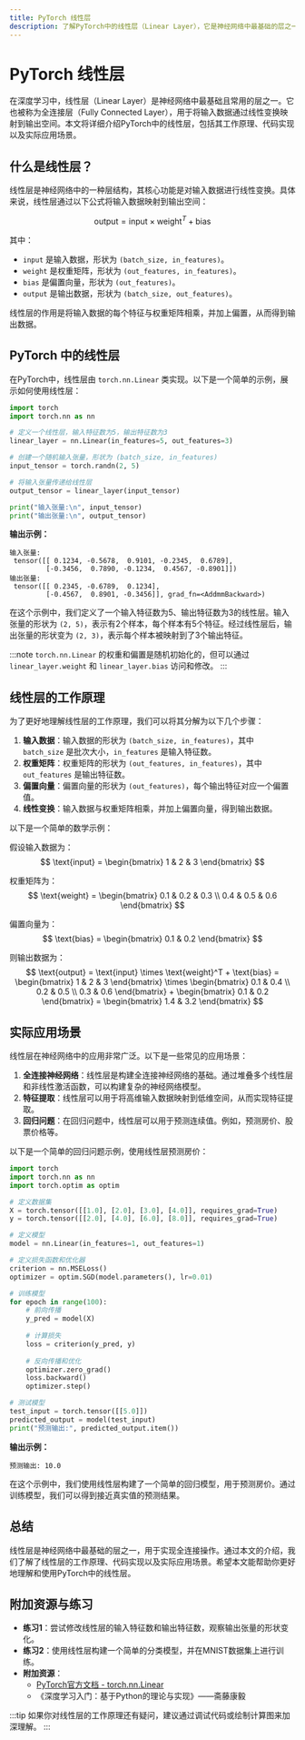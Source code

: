 ```yaml
---
title: PyTorch 线性层
description: 了解PyTorch中的线性层（Linear Layer），它是神经网络中最基础的层之一，用于实现全连接操作。本文将从概念、代码实现到实际应用场景，逐步讲解线性层的工作原理。
---
```


# PyTorch 线性层

在深度学习中，线性层（Linear Layer）是神经网络中最基础且常用的层之一。它也被称为全连接层（Fully Connected Layer），用于将输入数据通过线性变换映射到输出空间。本文将详细介绍PyTorch中的线性层，包括其工作原理、代码实现以及实际应用场景。

## 什么是线性层？

线性层是神经网络中的一种层结构，其核心功能是对输入数据进行线性变换。具体来说，线性层通过以下公式将输入数据映射到输出空间：

$$
\text{output} = \text{input} \times \text{weight}^T + \text{bias}
$$

其中：
- `input` 是输入数据，形状为 `(batch_size, in_features)`。
- `weight` 是权重矩阵，形状为 `(out_features, in_features)`。
- `bias` 是偏置向量，形状为 `(out_features)`。
- `output` 是输出数据，形状为 `(batch_size, out_features)`。

线性层的作用是将输入数据的每个特征与权重矩阵相乘，并加上偏置，从而得到输出数据。

## PyTorch 中的线性层

在PyTorch中，线性层由 `torch.nn.Linear` 类实现。以下是一个简单的示例，展示如何使用线性层：

```python
import torch
import torch.nn as nn

# 定义一个线性层，输入特征数为5，输出特征数为3
linear_layer = nn.Linear(in_features=5, out_features=3)

# 创建一个随机输入张量，形状为 (batch_size, in_features)
input_tensor = torch.randn(2, 5)

# 将输入张量传递给线性层
output_tensor = linear_layer(input_tensor)

print("输入张量:\n", input_tensor)
print("输出张量:\n", output_tensor)
```

**输出示例：**
```
输入张量:
 tensor([[ 0.1234, -0.5678,  0.9101, -0.2345,  0.6789],
         [-0.3456,  0.7890, -0.1234,  0.4567, -0.8901]])
输出张量:
 tensor([[ 0.2345, -0.6789,  0.1234],
         [-0.4567,  0.8901, -0.3456]], grad_fn=<AddmmBackward>)
```

在这个示例中，我们定义了一个输入特征数为5、输出特征数为3的线性层。输入张量的形状为 `(2, 5)`，表示有2个样本，每个样本有5个特征。经过线性层后，输出张量的形状变为 `(2, 3)`，表示每个样本被映射到了3个输出特征。

:::note
`torch.nn.Linear` 的权重和偏置是随机初始化的，但可以通过 `linear_layer.weight` 和 `linear_layer.bias` 访问和修改。
:::

## 线性层的工作原理

为了更好地理解线性层的工作原理，我们可以将其分解为以下几个步骤：

1. **输入数据**：输入数据的形状为 `(batch_size, in_features)`，其中 `batch_size` 是批次大小，`in_features` 是输入特征数。
2. **权重矩阵**：权重矩阵的形状为 `(out_features, in_features)`，其中 `out_features` 是输出特征数。
3. **偏置向量**：偏置向量的形状为 `(out_features)`，每个输出特征对应一个偏置值。
4. **线性变换**：输入数据与权重矩阵相乘，并加上偏置向量，得到输出数据。

以下是一个简单的数学示例：

假设输入数据为：
$$
\text{input} = \begin{bmatrix} 1 & 2 & 3 \end{bmatrix}
$$

权重矩阵为：
$$
\text{weight} = \begin{bmatrix} 0.1 & 0.2 & 0.3 \\ 0.4 & 0.5 & 0.6 \end{bmatrix}
$$

偏置向量为：
$$
\text{bias} = \begin{bmatrix} 0.1 & 0.2 \end{bmatrix}
$$

则输出数据为：
$$
\text{output} = \text{input} \times \text{weight}^T + \text{bias} = \begin{bmatrix} 1 & 2 & 3 \end{bmatrix} \times \begin{bmatrix} 0.1 & 0.4 \\ 0.2 & 0.5 \\ 0.3 & 0.6 \end{bmatrix} + \begin{bmatrix} 0.1 & 0.2 \end{bmatrix} = \begin{bmatrix} 1.4 & 3.2 \end{bmatrix}
$$

## 实际应用场景

线性层在神经网络中的应用非常广泛。以下是一些常见的应用场景：

1. **全连接神经网络**：线性层是构建全连接神经网络的基础。通过堆叠多个线性层和非线性激活函数，可以构建复杂的神经网络模型。
2. **特征提取**：线性层可以用于将高维输入数据映射到低维空间，从而实现特征提取。
3. **回归问题**：在回归问题中，线性层可以用于预测连续值。例如，预测房价、股票价格等。

以下是一个简单的回归问题示例，使用线性层预测房价：

```python
import torch
import torch.nn as nn
import torch.optim as optim

# 定义数据集
X = torch.tensor([[1.0], [2.0], [3.0], [4.0]], requires_grad=True)
y = torch.tensor([[2.0], [4.0], [6.0], [8.0]], requires_grad=True)

# 定义模型
model = nn.Linear(in_features=1, out_features=1)

# 定义损失函数和优化器
criterion = nn.MSELoss()
optimizer = optim.SGD(model.parameters(), lr=0.01)

# 训练模型
for epoch in range(100):
    # 前向传播
    y_pred = model(X)
    
    # 计算损失
    loss = criterion(y_pred, y)
    
    # 反向传播和优化
    optimizer.zero_grad()
    loss.backward()
    optimizer.step()

# 测试模型
test_input = torch.tensor([[5.0]])
predicted_output = model(test_input)
print("预测输出:", predicted_output.item())
```

**输出示例：**
```
预测输出: 10.0
```

在这个示例中，我们使用线性层构建了一个简单的回归模型，用于预测房价。通过训练模型，我们可以得到接近真实值的预测结果。

## 总结

线性层是神经网络中最基础的层之一，用于实现全连接操作。通过本文的介绍，我们了解了线性层的工作原理、代码实现以及实际应用场景。希望本文能帮助你更好地理解和使用PyTorch中的线性层。

## 附加资源与练习

- **练习1**：尝试修改线性层的输入特征数和输出特征数，观察输出张量的形状变化。
- **练习2**：使用线性层构建一个简单的分类模型，并在MNIST数据集上进行训练。
- **附加资源**：
  - [PyTorch官方文档 - torch.nn.Linear](https://pytorch.org/docs/stable/generated/torch.nn.Linear.html)
  - 《深度学习入门：基于Python的理论与实现》——斋藤康毅

:::tip
如果你对线性层的工作原理还有疑问，建议通过调试代码或绘制计算图来加深理解。
:::